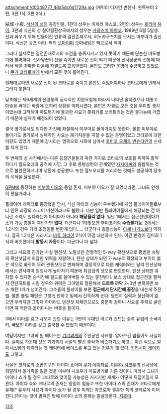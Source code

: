 attachment:/d0048777_48a5dc6d1729a.jpg
(캐릭터 디자인 변천사. 왼쪽부터 2편, 3편 1식, 3편 2식.)

結城 小夜. [[식신의 성]]의 등장인물. 1편의 성우는 이세리 야스코, 2편의 성우는 [[호리에 유이]], 3편과 식신의 성 칠야월환상곡에서의 성우는 [[카와스미 아야코]].
1989년 6월 5일생. 신과 싸우기 위해 만들어진 인류의 결전존재로서, 히노카구츠치를 모시는 미부야가 출신이다. 식신은 광조 야타. 백의 [[오마]]이며 오마네임은 백으로서 백아.

그러나 실제로는 결전존재로서의 조건을 충족시키고 있지 못하기 때문에 단순한 마도병기에 불과하다. 신사냥꾼이 신을 죽이면 새로운 신이 되기 때문에 신사냥꾼의 전통에 따라서 적을 격파한 다음에 자결도록 교육받았다. 본인도 그러한 운명에 수긍하고 있었으나 [[쿠가 코타로]]에게 반해서 모든 것이 틀어진다.

원래대로라면 새로운 신이 된 코타로를 죽이고 본인도 죽었어야하나 코타로에게 반해서 그러지 못한다.

당초에는 제6세계의 신령청의 공식적인 지원요청에 따라서 나타난 술자였으나 대놓고 마술을 써대는 바람에 오히려 상황을 악화시켰다. 본인은 자결로 모든 것을 무마할 생각이었는데 고작해야 마도병기에 불과한 사요가 풋워커를 쓰러트리는 것은 불가능에 가깝기 때문에 실패가 예정되어 있었다.

결국 병기로서도 되다만 자신에 좌절해서 미부야로 돌아가지도 못한다. 물론 미부야로 돌아가도 병기로서 실패작인 사요는 폐기처분을 피할 수 없는 운명이었고 코타로에 대한 미련도 있었기 때문에 감시라는 명목으로 사회에 남아서 [[후미코 오제트 번슈타인]]의 신세를 지게 된다.

두 번째의 성 사건에서는 다른 등장인물들과 마찬 가지로 코타로의 보호를 위하여 활약하다가 월드오더의 공격에 사망. 그 후로 동병상련의 관계였던 [[자사에씨]]와 융합하는 것으로 불완전하게나마 생환에 성공했다. 또한 월드오더를 처리하는 것에도 성공하여 당초의 목적을 달성한다.

[[GPM]]에 등장하는 [[미부야 미오]]와 동일 존재. 
미부야 미오가 잘 되었더라면, 그녀도 인생이 폈을거라나.

플레이어 캐릭터로 등장했을 당시, 식신 야타의 성능이 우수했기에 게임 플레이어들로부터 인류 최강의 스코어 머신이라고도 불렸다. 다만 일반 플레이어들에게 해당되는 건 아니란 소리도 있다라는게 아니다가 아니라 '''해당될리 없다'''. 일단 1에서는 접근전인데다가 소거 가능 총알이 후반가면 '''없다'''. 더군다나 1대맞으면 후미코처럼 '''수습불가능'''. 2에서는 1.2식의 경우 거리 조정일뿐 변한게 없다..... 더군다나 총알성능이 [[이세 나기노]]보다 약하다. 결국 1.2식은 사라지고 [[바투 하라이]] 2식이 이걸 대신하게 된다. 이건 반경이 김미희 1식과 비슷한데다 '''발동시 자동'''이다. 더군다나 더 넓다.

그리고 사요의 진가는 사실 텐션샷. 노멀샷은 전형적인 5-way 확산샷으로 평범한 슈팅의 확산샷답게 허잡한 위력을 자랑하나, 텐션 상태가 되면 7-way로 확장되고 부적이 붉은 색으로 바뀌어 무려 관통샷으로 변화하며 결정적으로 다른 캐릭터와는 달리 텐션상태에서는 연사력이 엄청나게 높아지기 때문에 최강급의 샷으로 변모한다. 텐션 상태만 유지할 수 있다면 순식간에 필드를 쓸어버릴 수 있는 결전병기. 보스 상대로 접근전을 펼쳐서 전탄히트를 시킬 경우의 위력은 그야말로 절륜해서 '''드르륵 까악''' 2~3번 반복하면 보스 패턴 1개가 넘어간다. 고수들의 플레이를 보면 '''접근해서 단시간에 끝장'''을 내는게 주전법. 물론 불릴 패턴은 그렇게 안하고 밑에서 진득하게 논다. 당연히 실력과 정신력이 없으면 무리지만 그렇다 하더라도 텐션샷 자체만으로도 충분히 강하니 사요를 주캐로 굴린다면 꼭 적탄과 붙어다니는 버릇을 들이자.


3에서 야타를 갖고 나오지 못한 이유는 3편의 무대인 아르카 랜드는 중부 유럽의 소국이라, '''국보'''인 야타를 갖고 출국할 수 없었기 때문이다.

여담이지만 그녀의 원 베이스는 [[기기괴계]]의 주인공인 사요짱. 알아보긴 힘들어도 사실이다. 실제로 가운데 샷은 기기괴계 시절의 빨간 부적과 비슷하기도 하고...
이런 식으로 알파시스템의 캐릭터는 옛 캐릭터에 베이스를 두고 있는 경우가 꽤 있다. [[키리시마 레이카]]도 그렇고.

사실은 코타로의 소꿉친구인 아이다 쇼이며 [[쿠가 에이타로]], [[미부야 시코우]]의 신사냥에 휘말려서 일가족을 잃은 것을 미부야 시코우가 마도병기로 기른 것이다.
따라서 그녀가 아이다 쇼가 될 경우 코타로와 맺어질 가능성은 커지지만 세계가 어떻게 뒤집어질지 모른다.
아이다 쇼와 코타로의 존재는 양립이 힘들고 또한 아이다 쇼의 존재가 코타로에게 유해[* 유우키 사요가 아이다 쇼가 될 경우 미래는 아프로와 결혼한 쪽의 코타로에 이어진다.]하다는 것이 밝혀진 탓에 아이다 쇼의 존재는 말살당한다. [[지못미]].

[[각주]]
